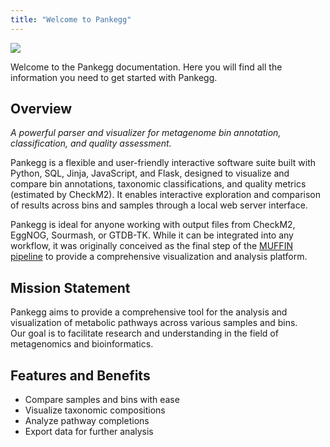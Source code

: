 ```yaml
---
title: "Welcome to Pankegg"
---
```



![](figures/PANKEGG_logo_small.png)

Welcome to the Pankegg documentation. Here you will find all the information you need to get started with Pankegg.

## Overview
 
*A powerful parser and visualizer for metagenome bin annotation, classification, and quality assessment.*

Pankegg is a flexible and user-friendly interactive software suite built with Python, SQL, Jinja, JavaScript, and Flask, designed to visualize and compare bin annotations, taxonomic classifications, and quality metrics (estimated by CheckM2). It enables interactive exploration and comparison of results across bins and samples through a local web server interface.

Pankegg is ideal for anyone working with output files from CheckM2, EggNOG, Sourmash, or GTDB-TK. While it can be integrated into any workflow, it was originally conceived as the final step of the [MUFFIN pipeline](https://github.com/RVanDamme/MUFFIN) to provide a comprehensive visualization and analysis platform.

## Mission Statement

Pankegg aims to provide a comprehensive tool for the analysis and visualization of metabolic pathways across various samples and bins.  
Our goal is to facilitate research and understanding in the field of metagenomics and bioinformatics.


## Features and Benefits

- Compare samples and bins with ease
- Visualize taxonomic compositions
- Analyze pathway completions
- Export data for further analysis
